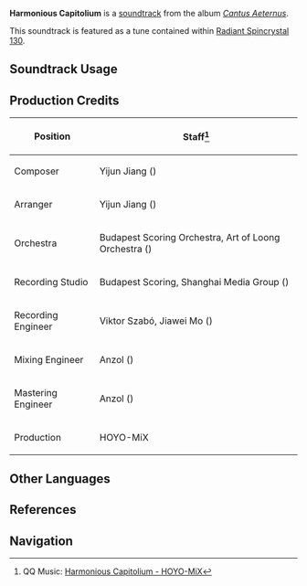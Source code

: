 {{Soundtrack Infobox
|image          = Cantus Aeternus.png
|album          = Cantus Aeternus
|disc           = 2
|number         = 22
|featured       =
|featured2      =
|featured3      =
|featured_disc  =
|featured_disc2 =
|featured_disc3 =
|youtube_id     = H0vuDli2SqI
|spotify_id     = 2oplybcEfVygFN3j4cekEe
|previous       = Tranquil Eternity
|next           = Discordia Neglecta
}}
'''Harmonious Capitolium''' is a [[soundtrack]] from the album ''[[Cantus Aeternus]]''.

This soundtrack is featured as a tune contained within [[Radiant Spincrystal 130]].

==Soundtrack Usage==
{{Soundtrack Usage
|location          = Sea of Bygone Eras//Capitolium
|quest             = 
|domain            = 
|eventgameplay     = 
|special_displayed = 
|special           = 
|teapot            = 130
|mediaoriginal     =
}}
<!--
==Other Arrangements==
{{Files by Category Gallery|Media Using an Unreleased Arrangement of {{subst:#titleparts:{{subst:PAGENAME}}}} Soundtrack}}
-->
==Production Credits==
{| class="wikitable sortable"
|-
! Position
! Staff<ref>QQ Music: [https://y.qq.com/n/ryqq/songDetail/003n0zXC1NRPgY {{zh|谐荣的旧梦}} Harmonious Capitolium - HOYO-MiX]</ref>
|-
! Composer
| Yijun Jiang ({{zh|姜以君}})
|-
! Arranger
| Yijun Jiang ({{zh|姜以君}})
|-
! Orchestra
| Budapest Scoring Orchestra, Art of Loong Orchestra ({{zh|龙之艺交响乐团}})
|-
! Recording Studio
| Budapest Scoring, Shanghai Media Group ({{zh|上海广播大厦}})
|-
! Recording Engineer
| Viktor Szabó, Jiawei Mo ({{zh|莫家伟}})
|-
! Mixing Engineer
| Anzol ({{zh|鸦雀有声}})
|-
! Mastering Engineer
| Anzol ({{zh|鸦雀有声}})
|-
! Production
| HOYO-MiX
|}
<!--
==Trivia==
-->
==Other Languages==
{{Other Languages
|default_hidden = 1
|en       = Harmonious Capitolium
|zhs      = 谐荣的旧梦
|zhs_rm   = Xiéróng de Jiùmèng
|zht      = 諧榮的舊夢
|zht_rm   = Xiéróng de Jiùmèng
|zh_tl    = Old Dreams of Harmonic Glory
|ja       = 調和と栄光の旧夢
|ja_rm    = Chouwa to Eikou no Kyuuyume
|ja_tl    = Old Dreams of Harmony and Glory
}}

==References==
{{Reflist}}

==Navigation==
{{Soundtrack Navbox|Cantus Aeternus}}